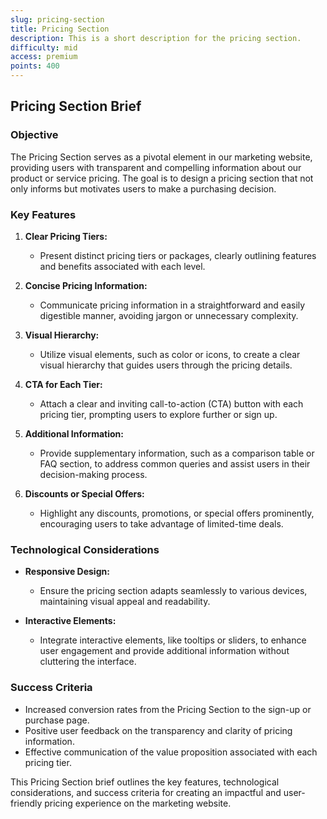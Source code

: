 ```yaml
---
slug: pricing-section
title: Pricing Section
description: This is a short description for the pricing section.
difficulty: mid
access: premium
points: 400
---
```


## Pricing Section Brief

### Objective

The Pricing Section serves as a pivotal element in our marketing website, providing users with transparent and compelling information about our product or service pricing. The goal is to design a pricing section that not only informs but motivates users to make a purchasing decision.

### Key Features

1. **Clear Pricing Tiers:**

   - Present distinct pricing tiers or packages, clearly outlining features and benefits associated with each level.

2. **Concise Pricing Information:**

   - Communicate pricing information in a straightforward and easily digestible manner, avoiding jargon or unnecessary complexity.

3. **Visual Hierarchy:**

   - Utilize visual elements, such as color or icons, to create a clear visual hierarchy that guides users through the pricing details.

4. **CTA for Each Tier:**

   - Attach a clear and inviting call-to-action (CTA) button with each pricing tier, prompting users to explore further or sign up.

5. **Additional Information:**

   - Provide supplementary information, such as a comparison table or FAQ section, to address common queries and assist users in their decision-making process.

6. **Discounts or Special Offers:**
   - Highlight any discounts, promotions, or special offers prominently, encouraging users to take advantage of limited-time deals.

### Technological Considerations

- **Responsive Design:**

  - Ensure the pricing section adapts seamlessly to various devices, maintaining visual appeal and readability.

- **Interactive Elements:**
  - Integrate interactive elements, like tooltips or sliders, to enhance user engagement and provide additional information without cluttering the interface.

### Success Criteria

- Increased conversion rates from the Pricing Section to the sign-up or purchase page.
- Positive user feedback on the transparency and clarity of pricing information.
- Effective communication of the value proposition associated with each pricing tier.

This Pricing Section brief outlines the key features, technological considerations, and success criteria for creating an impactful and user-friendly pricing experience on the marketing website.
